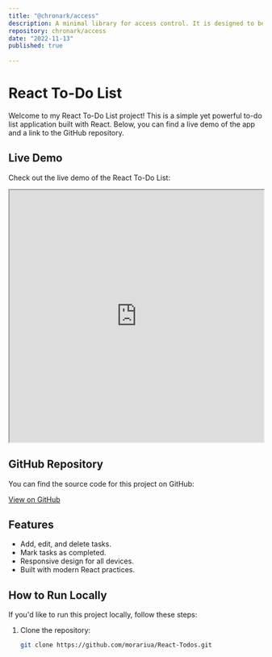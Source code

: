 ```yaml
---
title: "@chronark/access"
description: A minimal library for access control. It is designed to be used together with opaque access tokens by providing a simple interface to define roles with different access permissions and verifying requests to resources.
repository: chronark/access
date: "2022-11-13"
published: true
  
---
```



# React To-Do List

Welcome to my React To-Do List project! This is a simple yet powerful to-do list application built with React. Below, you can find a live demo of the app and a link to the GitHub repository.

## Live Demo

Check out the live demo of the React To-Do List:

<iframe
  src="https://react-todos.vercel.app"
  width="100%"
  height="500px"
  style={{ border: 'none', borderRadius: '8px' }}
  title="React To-Do List Demo"
></iframe>

## GitHub Repository

You can find the source code for this project on GitHub:

[View on GitHub](https://github.com/morariua/React-Todos)

## Features

- Add, edit, and delete tasks.
- Mark tasks as completed.
- Responsive design for all devices.
- Built with modern React practices.

## How to Run Locally

If you'd like to run this project locally, follow these steps:

1. Clone the repository:
   ```bash
   git clone https://github.com/morariua/React-Todos.git